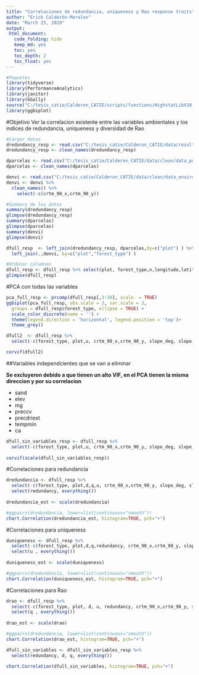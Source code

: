 ```yaml
---
title: "Correlaciones de redundancia, uniqueness y Rao response traits"
author: "Erick Calderón-Morales"
date: "March 25, 2019"
output:   
 html_document:
   code_folding: hide
   keep_md: yes
   toc: yes
   toc_depth: 2
   toc_float: yes
---
```


```r
#Paquetes
library(tidyverse)
library(PerformanceAnalytics)
library(janitor)
library(GGally)
source("C:/tesis_catie/Calderon_CATIE/scripts/functions/HighstatLibV10.R")
library(ggbiplot)
```



#Objetivo
Ver la correlacion existente entre las variables ambientales y los indices de redundancia, uniqueness y diversidad de Rao

```r
#Cargar datos
dredundancy_resp <- read.csv("C:/tesis_catie/Calderon_CATIE/data/resultados_csv/data_indices_resp_redundancy.csv", header=T)
dredundancy_resp <- clean_names(dredundancy_resp)

dparcelas <- read.csv("C:/tesis_catie/Calderon_CATIE/data/clean/data_posicion_parcelas.csv", header = T)
dparcelas <- clean_names(dparcelas)

denvi <- read.csv("C:/tesis_catie/Calderon_CATIE/data/clean/data_enviroment_worldclim_clean.csv", header = T)
denvi <- denvi %>%
  clean_names() %>% 
    select(-c(crtm_90_x,crtm_90_y)) 
```

```r
#Summary de los datos 
summary(dredundancy_resp)
glimpse(dredundancy_resp)
summary(dparcelas)
glimpse(dparcelas)
summary(denvi)
glimpse(denvi)
```

```r
dfull_resp  <- left_join(dredundancy_resp, dparcelas,by=c("plot") ) %>% 
  left_join(.,denvi, by=c("plot","forest_type") )

#Ordenar columnas
dfull_resp <- dfull_resp %>% select(plot, forest_type,n,longitude,latitude,crtm_90_x,crtm_90_y, everything()) 
glimpse(dfull_resp)
```


#PCA con todas las variables
```r
pca_full_resp <- prcomp(dfull_resp[,3:30], scale. = TRUE)
ggbiplot(pca_full_resp, obs.scale = 3, var.scale = 3,
  groups = dfull_resp$forest_type, ellipse = TRUE) +
  scale_color_discrete(name = '') +
  theme(legend.direction = 'horizontal', legend.position = 'top')+
  theme_grey()
```





```r
dfull2  <- dfull_resp %>% 
  select(-c(forest_type, plot,u, crtm_90_x,crtm_90_y, slope_deg, slope_per))

corvif(dfull2)
```



##Variables independcientes que se van a eliminar

__Se excluyeron debido a que tienen un alto VIF, en el PCA tienen la misma direccion y por su correlacion__

+ sand        
+ elev 
+ mg
+ preccv
+ precdriest
+ tempmin
+ ca


```r

dfull_sin_variables_resp <- dfull_resp %>% 
  select(-c(forest_type, plot,u, crtm_90_x,crtm_90_y, slope_deg, slope_per,"sand","elev","mg","preccv","precdriest","tempmin","ca" ))
  
corvif(scale(dfull_sin_variables_resp))
```

#Correlaciones para redundancia
```r
dredundancia <- dfull_resp %>% 
  select(-c(forest_type, plot,d,q,u, crtm_90_x,crtm_90_y, slope_deg, slope_per )) %>% 
  select(redundancy, everything())
  
dredundancia_est <- scale(dredundancia)

#ggpairs(dredundancia, lower=list(continuous="smooth"))
chart.Correlation(dredundancia_est, histogram=TRUE, pch="+") 

```

#Correlaciones para uniqueness
```r
duniqueness <- dfull_resp %>% 
  select(-c(forest_type, plot,d,q,redundancy, crtm_90_x,crtm_90_y, slope_deg, slope_per )) %>% 
  select(u , everything())
  
duniqueness_est <- scale(duniqueness)

#ggpairs(dredundancia, lower=list(continuous="smooth"))
chart.Correlation(duniqueness_est, histogram=TRUE, pch="+") 

```



#Correlaciones para Rao
```r

drao <- dfull_resp %>% 
  select(-c(forest_type, plot, d, u, redundancy, crtm_90_x,crtm_90_y, slope_deg, slope_per)) %>% 
  select(q , everything())
  
drao_est <- scale(drao)

#ggpairs(dredundancia, lower=list(continuous="smooth"))
chart.Correlation(drao_est, histogram=TRUE, pch="+") 

```


```r

dfull_sin_variables <- dfull_sin_variables_resp %>% 
  select(redundancy, d, q, everything())

chart.Correlation(dfull_sin_variables, histogram=TRUE, pch="+") 
```























